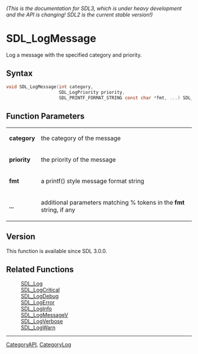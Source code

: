 ====== (This is the documentation for SDL3, which is under heavy development and the API is changing! SDL2 is the current stable version!) ======
= SDL_LogMessage =

Log a message with the specified category and priority.

== Syntax ==

<syntaxhighlight lang='c'>
void SDL_LogMessage(int category,
                    SDL_LogPriority priority,
                    SDL_PRINTF_FORMAT_STRING const char *fmt, ...) SDL_PRINTF_VARARG_FUNC(3);
</syntaxhighlight>

== Function Parameters ==

{|
|'''category'''
|the category of the message
|-
|'''priority'''
|the priority of the message
|-
|'''fmt'''
|a printf() style message format string
|-
|'''...'''
|additional parameters matching % tokens in the '''fmt''' string, if any
|}

== Version ==

This function is available since SDL 3.0.0.

== Related Functions ==

:[[SDL_Log]]
:[[SDL_LogCritical]]
:[[SDL_LogDebug]]
:[[SDL_LogError]]
:[[SDL_LogInfo]]
:[[SDL_LogMessageV]]
:[[SDL_LogVerbose]]
:[[SDL_LogWarn]]

----
[[CategoryAPI]], [[CategoryLog]]


